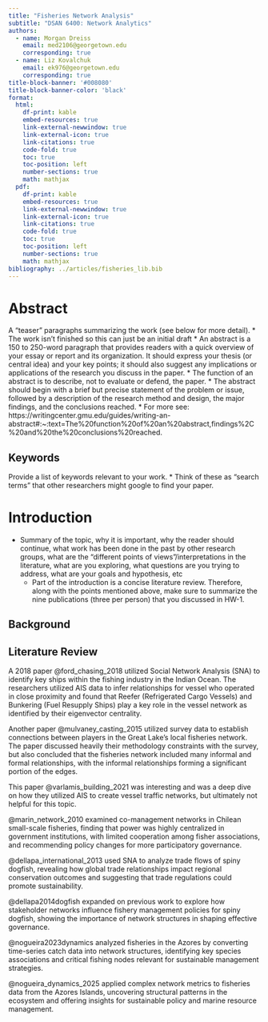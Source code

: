 ```yaml
---
title: "Fisheries Network Analysis"
subtitle: "DSAN 6400: Network Analytics"
authors:
  - name: Morgan Dreiss
    email: med2106@georgetown.edu
    corresponding: true
  - name: Liz Kovalchuk
    email: ek976@georgetown.edu
    corresponding: true
title-block-banner: '#008080'
title-block-banner-color: 'black'
format:
  html:
    df-print: kable
    embed-resources: true
    link-external-newwindow: true
    link-external-icon: true
    link-citations: true
    code-fold: true
    toc: true
    toc-position: left  
    number-sections: true
    math: mathjax
  pdf:
    df-print: kable
    embed-resources: true
    link-external-newwindow: true
    link-external-icon: true
    link-citations: true
    code-fold: true
    toc: true
    toc-position: left  
    number-sections: true
    math: mathjax
bibliography: ../articles/fisheries_lib.bib
---
```



# Abstract

A "teaser" paragraphs summarizing the work (see below for more detail). 
  * The work isn't finished so this can just be an initial draft
  * An abstract is a 150 to 250-word paragraph that provides readers with a quick overview of your essay or report and its organization. It should express your thesis (or central idea) and your key points; it should also suggest any implications or applications of the research you discuss in the paper.
  * The function of an abstract is to describe, not to evaluate or defend, the paper.
  * The abstract should begin with a brief but precise statement of the problem or issue, followed by a description of the research method and design, the major findings, and the conclusions reached.
  * For more see: https://writingcenter.gmu.edu/guides/writing-an-abstract#:~:text=The%20function%20of%20an%20abstract,findings%2C%20and%20the%20conclusions%20reached.

## Keywords

Provide a list of keywords relevant to your work. 
  * Think of these as "search terms" that other researchers might google to find your paper. 

# Introduction

* Summary of the topic, why it is important, why the reader should continue, what work has been done in the past by other research groups, what are the “different points of views”/interpretations in the literature, what are you exploring, what questions are you trying to address, what are your goals and hypothesis, etc
  * Part of the introduction is a concise literature review. Therefore, along with the points mentioned above, make sure to summarize the nine publications (three per person) that you discussed in HW-1. 


## Background


## Literature Review

A 2018 paper @ford_chasing_2018 utilized Social Network Analysis (SNA) to identify key ships within the fishing industry in the Indian Ocean. The researchers utilized AIS data to infer relationships for vessel who operated in close proximity and found that Reefer (Refrigerated Cargo Vessels) and Bunkering (Fuel Resupply Ships) play a key role in the vessel network as identified by their eigenvector centrality.

Another paper @mulvaney_casting_2015 utilized survey data to establish connections between players in the Great Lake's local fisheries network. The paper discussed heavily their methodology constraints with the survey, but also concluded that the fisheries network included many informal and formal relationships, with the informal relationships forming a significant portion of the edges.

This paper @varlamis_building_2021 was interesting and was a deep dive on how they utilized AIS to create vessel traffic networks, but ultimately not helpful for this topic. 

@marin_network_2010 examined co-management networks in Chilean small-scale fisheries, finding that power was highly centralized in government institutions, with limited cooperation among fisher associations, and recommending policy changes for more participatory governance.

@dellapa_international_2013 used SNA to analyze trade flows of spiny dogfish, revealing how global trade relationships impact regional conservation outcomes and suggesting that trade regulations could promote sustainability.

@dellapa2014dogfish expanded on previous work to explore how stakeholder networks influence fishery management policies for spiny dogfish, showing the importance of network structures in shaping effective governance.

@nogueira2023dynamics analyzed fisheries in the Azores by converting time-series catch data into network structures, identifying key species associations and critical fishing nodes relevant for sustainable management strategies.

@nogueira_dynamics_2025 applied complex network metrics to fisheries data from the Azores Islands, uncovering structural patterns in the ecosystem and offering insights for sustainable policy and marine resource management.
